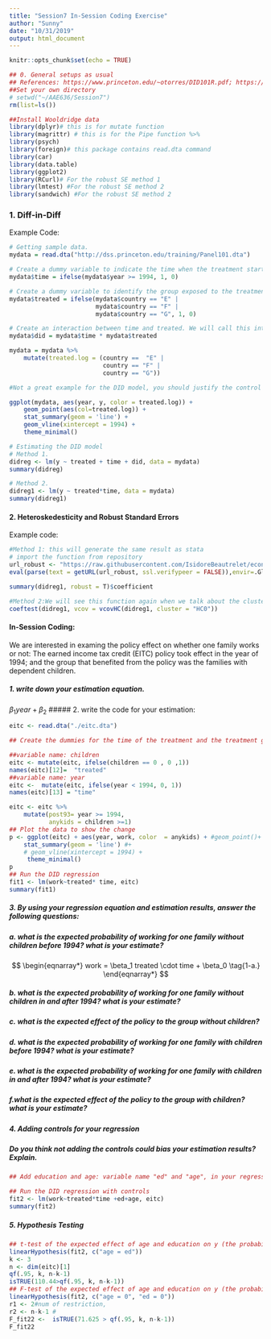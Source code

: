 ```yaml
---
title: "Session7 In-Session Coding Exercise"
author: "Sunny"
date: "10/31/2019"
output: html_document
---
```


```r
knitr::opts_chunk$set(echo = TRUE)
```


```r
## 0. General setups as usual
## References: https://www.princeton.edu/~otorres/DID101R.pdf; https://dhicks.github.io/2018-10-10-did/
##Set your own directory
# setwd("~/AAE636/Session7")
rm(list=ls())

##Install Wooldridge data
library(dplyr)# this is for mutate function
library(magrittr) # this is for the Pipe function %>%
library(psych)
library(foreign)# this package contains read.dta command
library(car)
library(data.table)
library(ggplot2)
library(RCurl)# For the robust SE method 1
library(lmtest) #For the robust SE method 2
library(sandwich) #For the robust SE method 2
```

### 1. Diff-in-Diff

Example Code:
```r

# Getting sample data.
mydata = read.dta("http://dss.princeton.edu/training/Panel101.dta")

# Create a dummy variable to indicate the time when the treatment started. Lets assume that treatment started in 1994. In this case, years before 1994 will have a value of 0 and the year of 1994 and years after 1994 will have a value of 1. 
mydata$time = ifelse(mydata$year >= 1994, 1, 0)

# Create a dummy variable to identify the group exposed to the treatment. In this example lets assumed that countries with code country code "E", "F" and "G" were treated (=1).
mydata$treated = ifelse(mydata$country == "E" |
                        mydata$country == "F" |
                        mydata$country == "G", 1, 0)

# Create an interaction between time and treated. We will call this interaction "did".
mydata$did = mydata$time * mydata$treated

mydata = mydata %>%
    mutate(treated.log = (country ==  "E" |
                          country == "F" |
                          country == "G"))

#Not a great example for the DID model, you should justify the control group by proving the parrallel trend before applying DID model.

ggplot(mydata, aes(year, y, color = treated.log)) +
    geom_point(aes(col=treated.log)) +
    stat_summary(geom = 'line') +
    geom_vline(xintercept = 1994) +
    theme_minimal()

```

```r
# Estimating the DID model
# Method 1.
didreg <- lm(y ~ treated + time + did, data = mydata)
summary(didreg)

# Method 2.
didreg1 <- lm(y ~ treated*time, data = mydata)
summary(didreg1)

```
#### 2. Heteroskedesticity and Robust Standard Errors

Example code:
```r

#Method 1: this will generate the same result as stata
# import the function from repository
url_robust <- "https://raw.githubusercontent.com/IsidoreBeautrelet/economictheoryblog/master/robust_summary.R"
eval(parse(text = getURL(url_robust, ssl.verifypeer = FALSE)),envir=.GlobalEnv)

summary(didreg1, robust = T)$coefficient

#Method 2:We will see this function again when we talk about the clustered standard errors.
coeftest(didreg1, vcov = vcovHC(didreg1, cluster = "HC0"))

```

#### In-Session Coding:
We are interested in examing the policy effect on whether one family works or not: 
The earned income tax credit (EITC) policy took effect in the year of 1994; and the group that benefited from the policy was the families with dependent children.

##### 1. write down your estimation equation.
$\beta_1year + \beta_2$
##### 2. write the code for your estimation:
```r
eitc <- read.dta("./eitc.dta")

## Create the dummies for the time of the treatment and the treatment group.

##variable name: children
eitc <- mutate(eitc, ifelse(children == 0 , 0 ,1))
names(eitc)[12]=  "treated"
##variable name: year
eitc <-  mutate(eitc, ifelse(year < 1994, 0, 1))
names(eitc)[13] = "time"

eitc <- eitc %>%  
    mutate(post93= year >= 1994,
           anykids = children >=1)
## Plot the data to show the change
p <- ggplot(eitc) + aes(year, work, color  = anykids) + #geom_point()+
    stat_summary(geom = 'line') #+
    # geom_vline(xintercept = 1994) +
     theme_minimal()
p
## Run the DID regression
fit1 <- lm(work~treated* time, eitc)
summary(fit1)

```

##### 3. By using your regression equation and estimation results, answer the following questions:

##### a. what is the expected probability of working for one family without children before 1994? what is your estimate?

$$
\begin{eqnarray*}
work  = \beta_1 treated \cdot time + \beta_0
\tag{1-a.}
\end{eqnarray*}
$$

##### b. what is the expected probability of working for one family without children in and after 1994? what is your estimate?

##### c. what is the expected effect of the policy to the group without children?

##### d. what is the expected probability of working for one family with children before 1994? what is your estimate?

##### e. what is the expected probability of working for one family with children in and after 1994? what is your estimate?

##### f.what is the expected effect of the policy to the group with children? what is your estimate?

##### 4. Adding controls for your regression
##### Do you think not adding the controls could bias your estimation results? Explain.
```r
## Add education and age: variable name "ed" and "age", in your regression

## Run the DID regression with controls
fit2 <- lm(work~treated*time +ed+age, eitc)
summary(fit2)

```


##### 5. Hypothesis Testing
```r
## t-test of the expected effect of age and education on y (the probability of working) are the same.
linearHypothesis(fit2, c("age = ed"))
k <- 3 
n <- dim(eitc)[1]
qf(.95, k, n-k-1)
isTRUE(110.44>qf(.95, k, n-k-1))
## F-test of the expected effect of age and education on y (the probability of working) both equal to 0.
linearHypothesis(fit2, c("age = 0", "ed = 0"))
r1 <- 2#num of restriction,
r2 <- n-k-1 #
F_fit22 <-  isTRUE(71.625 > qf(.95, k, n-k-1))
F_fit22
```

